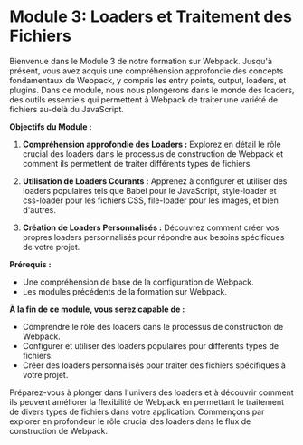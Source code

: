 # Module 3: Loaders et Traitement des Fichiers

Bienvenue dans le Module 3 de notre formation sur Webpack. Jusqu'à présent, vous avez acquis une compréhension approfondie des concepts fondamentaux de Webpack, y compris les entry points, output, loaders, et plugins. Dans ce module, nous nous plongerons dans le monde des loaders, des outils essentiels qui permettent à Webpack de traiter une variété de fichiers au-delà du JavaScript.

**Objectifs du Module :**

1. **Compréhension approfondie des Loaders :** Explorez en détail le rôle crucial des loaders dans le processus de construction de Webpack et comment ils permettent de traiter différents types de fichiers.

2. **Utilisation de Loaders Courants :** Apprenez à configurer et utiliser des loaders populaires tels que Babel pour le JavaScript, style-loader et css-loader pour les fichiers CSS, file-loader pour les images, et bien d'autres.

3. **Création de Loaders Personnalisés :** Découvrez comment créer vos propres loaders personnalisés pour répondre aux besoins spécifiques de votre projet.

**Prérequis :**
- Une compréhension de base de la configuration de Webpack.
- Les modules précédents de la formation sur Webpack.

**À la fin de ce module, vous serez capable de :**
- Comprendre le rôle des loaders dans le processus de construction de Webpack.
- Configurer et utiliser des loaders populaires pour différents types de fichiers.
- Créer des loaders personnalisés pour traiter des fichiers spécifiques à votre projet.

Préparez-vous à plonger dans l'univers des loaders et à découvrir comment ils peuvent améliorer la flexibilité de Webpack en permettant le traitement de divers types de fichiers dans votre application. Commençons par explorer en profondeur le rôle crucial des loaders dans le flux de construction de Webpack.